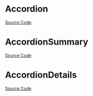 
<Meta of={AccordionStories} />

# Accordion

<Description of={Accordion} />

[Source Code](https://github.com/Mezzanine-UI/mezzanine/blob/main/packages/react/src/Accordion/Accordion.tsx)

<ArgTypes of={Accordion} />

# AccordionSummary

<Description of={AccordionSummary} />

[Source Code](https://github.com/Mezzanine-UI/mezzanine/blob/main/packages/react/src/Accordion/AccordionSummary.tsx)

<ArgTypes of={AccordionSummary} />

# AccordionDetails

<Description of={AccordionDetails} />

[Source Code](https://github.com/Mezzanine-UI/mezzanine/blob/main/packages/react/src/Accordion/AccordionDetails.tsx)

<ArgTypes of={AccordionDetails} />
